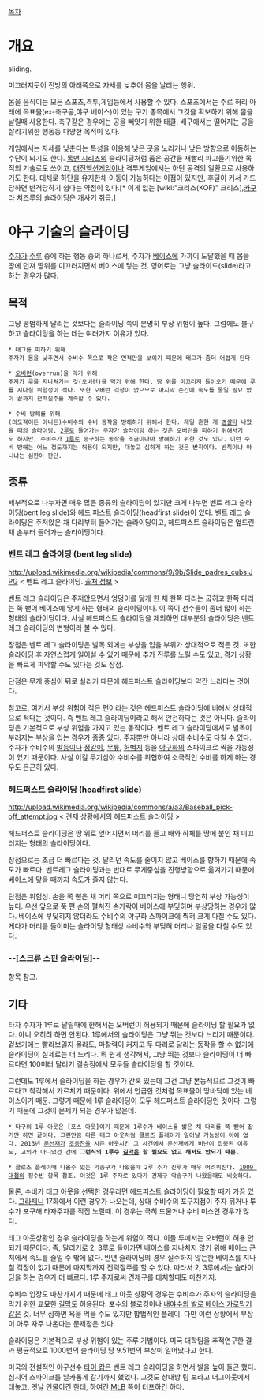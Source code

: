 [[목차]]
= 개요 =
sliding.

미끄러지듯이 전방의 아래쪽으로 자세를 낮추어 몸을 날리는 행위.

몸을 움직이는 모든 스포츠,격투,게임등에서 사용할 수 있다. 스포츠에서는 주로 허리 아래에 목표물(ex-축구공,야구 베이스)이 있는 구기 종목에서 그것을 확보하기 위해 몸을 날릴때 사용한다. 축구같은 경우에는 공을 빼앗기 위한 태클, 배구에서는 떨어지는 공을 살리기위한 행동등 다양한 목적이 있다.

게임에서는 자세를 낮춘다는 특성을 이용해 낮은 곳을 노리거나 낮은 방향으로 이동하는 수단이 되기도 한다. [[록맨 시리즈]]의 슬라이딩처럼 좁은 공간을 재빨리 파고들기위한 목적의 기술로도 쓰이고, [[대전액션게임]]이나 격투게임에서는 하단 공격의 일환으로 사용하기도 한다. 대체로 하단을 유지한채 이동이 가능하다는 이점이 있지만, 후딜이 커서 가드당하면 반격당하기 쉽다는 약점이 있다.[* 이게 없는 [wiki:"크리스(KOF)" 크리스],[[카구라 치즈루]]의 슬라이딩은 개사기 취급.]

= 야구 기술의 슬라이딩 =
[[주자]]가 [[주루]] 중에 하는 행동 중의 하나로서, 주자가 [[베이스]]에 가까이 도달했을 때 몸을 땅에 던져 땅위를 미끄러지면서 베이스에 닿는 것. 영어로는 그냥 슬라이드(slide)라고 하는 경우가 많다.

== 목적 ==
그냥 평범하게 달리는 것보다는 슬라이딩 쪽이 분명히 부상 위험이 높다. 그럼에도 불구하고 슬라이딩을 하는 데는 여러가지 이유가 있다.

 * 태그를 피하기 위해
 주자가 몸을 낮추면서 수비수 쪽으로 작은 면적만을 보이기 때문에 태그가 좀더 어렵게 된다.

 * [[오버런]](overrun)을 막기 위해
 주자가 루를 지나쳐가는 것(오버런)을 막기 위해 한다. 땅 위를 미끄러져 들어오기 때문에 루를 지나칠 위험성이 적다. 또한 오버런 걱정이 없으므로 마지막 순간에 속도를 줄일 필요 없이 끝까지 전력질주를 계속할 수 있다.

 * 수비 방해를 위해
 (의도적이든 아니든)수비수의 수비 동작을 방해하기 위해서 한다. 제일 흔한 게 [[병살타]] 나왔을 때의 슬라이딩. [[2루]]로 들어가는 주자가 슬라이딩 하는 것은 오버런을 피하기 위해서기도 하지만, 수비수가 [[1루]]로 송구하는 동작을 조금이나마 방해하기 위한 것도 있다. 이런 수비 방해는 어느 정도까지는 허용이 되지만, 대놓고 심하게 하는 것은 반칙이다. 반칙이냐 아니냐는 심판이 판단.

== 종류 ==
세부적으로 나누자면 매우 많은 종류의 슬라이딩이 있지만 크게 나누면 벤트 레그 슬라이딩(bent leg slide)와 헤드 퍼스트 슬라이딩(headfirst slide)이 있다. 벤트 레그 슬라이딩은 주저앉은 채 다리부터 들어가는 슬라이딩이고, 헤드퍼스트 슬라이딩은 엎드린 채 손부터 들어가는 슬라이딩이다.

=== 벤트 레그 슬라이딩 (bent leg slide) ===
http://upload.wikimedia.org/wikipedia/commons/9/9b/Slide_padres_cubs.JPG
< 벤트 레그 슬라이딩. [http://en.wikipedia.org/wiki/File:Slide_padres_cubs.JPG 출처 정보] >

벤트 레그 슬라이딩은 주저앉으면서 엉덩이를 닿게 한 채 한쪽 다리는 굽히고 한쪽 다리는 쭉 뻗어 베이스에 닿게 하는 형태의 슬라이딩이다. 이 쪽이 선수들이 좀더 많이 하는 형태의 슬라이딩이다. 사실 헤드퍼스트 슬라이딩을 제외하면 대부분의 슬라이딩은 벤트레그 슬라이딩의 변형이라 볼 수 있다. 

장점은 벤트 레그 슬라이딩은 발목 외에는 부상을 입을 부위가 상대적으로 적은 것. 또한 슬라이딩 후 자연스럽게 일어설 수 있기 때문에 추가 진루를 노릴 수도 있고, 경기 상황을 빠르게 파악할 수도 있다는 것도 장점. 

단점은 무게 중심이 뒤로 실리기 때문에 헤드퍼스트 슬라이딩보다 약간 느리다는 것이다.

참고로, 여기서 부상 위험이 적은 편이라는 것은 헤드퍼스트 슬라이딩에 비해서 상대적으로 적다는 것이다. 즉 벤트 레그 슬라이딩이라고 해서 안전하다는 것은 아니다. 슬라이딩은 기본적으로 부상 위험을 가지고 있는 동작이다. 벤트 레그 슬라이딩에서도 발목이 부러지는 부상을 입는 경우가 종종 있다. 주자뿐만 아니라 상대 수비수도 다칠 수 있다. 주자가 수비수의 [[발등]]이나 [[정강이]], [[무릎]], [[허벅지]] 등을 [[야구화]]의 스파이크로 찍을 가능성이 있기 때문이다. 사실 이걸 무기삼아 수비수를 위협하여 소극적인 수비를 하게 하는 경우도 은근히 있다.

=== 헤드퍼스트 슬라이딩 (headfirst slide) ===
http://upload.wikimedia.org/wikipedia/commons/a/a3/Baseball_pick-off_attempt.jpg
< 견제 상황에서의 헤드퍼스트 슬라이딩 >

헤드퍼스트 슬라이딩은 땅 위로 엎어지면서 머리를 들고 배와 하체를 땅에 붙인 채 미끄러지는 형태의 슬라이딩이다.

장점으로는 조금 더 빠르다는 것. 달리던 속도를 줄이지 않고 베이스를 향하기 때문에 속도가 빠르다. 벤트레그 슬라이딩과는 반대로 무게중심을 진행방향으로 옮겨가기 때문에 베이스에 닿을 때까지 속도가 줄지 않는다.

단점은 위험성. 손을 쭉 뻗은 채 머리 쪽으로 미끄러지는 형태니 당연히 부상 가능성이 높다. 우선 앞으로 쭉 편 손의 펼쳐진 손가락이 베이스에 부딪히며 부상당하는 경우가 많다. 베이스에 부딪히지 않더라도 수비수의 야구화 스파이크에 찍혀 크게 다칠 수도 있다. 게다가 머리를 들이미는 슬라이딩 형태상 수비수와 부딪혀 머리나 얼굴을 다칠 수도 있다.

=== --[스크류 스핀 슬라이딩]-- ===

항목 참고.

== 기타 ==
타자 주자가 1루로 달릴때에 한해서는 오버런이 허용되기 때문에 슬라이딩 할 필요가 없다. 아니 오히려 하면 안된다. 1루에서의 슬라이딩은 그냥 뛰는 것보다 느리기 때문이다. 겉보기에는 빨라보일지 몰라도, 마찰력이 커지고 두 다리로 달리는 동작을 할 수 없기에 슬라이딩이 실제로는 더 느리다. 뭐 쉽게 생각해서, 그냥 뛰는 것보다 슬라이딩이 더 빠르다면 100미터 달리기 결승점에서 모두들 슬라이딩을 할 것이다. 

그런데도 1루에서 슬라이딩을 하는 경우가 간혹 있는데 그건 그냥 본능적으로 그것이 빠르다고 착각해서 가르치기 때문이다. 위에서 언급한 것처럼 목표물이 땅바닥에 있는 베이스이기 때문. 그렇기 때문에 1루 슬라이딩이 모두 헤드퍼스트 슬라이딩인 것이다. 그렇기 때문에 그것이 문제가 되는 경우가 많은데.
 
 * 타구의 1루 아웃은 [포스 아웃]이기 때문에 1루수가 베이스를 밟은 채 다리를 쭉 뻗어 잡기만 하면 끝이다. 그런만큼 다른 태그 아웃처럼 클로즈 플레이가 일어날 가능성이 아예 없다. 2013년 [[문선재]]가 [[조동찬]]을 시즌 아웃시킨 그 사건에서 문선재에게 비난이 집중된 이유도, 고의가 아니었건 간에 '''그런식의 1루수 [[길막]]은 할 필요도 없고 해서도 안되기 때문.'''

 * 클로즈 플레이때 나올수 있는 악송구가 나왔을때 2루 추가 진루가 매우 어려워진다. [[1009 대첩]]의 정수빈 항목 참조. 이것은 1루 주자로 있다가 견제구 악송구가 나왔을때도 비슷하다.

물론, 수비가 태그 아웃을 선택한 경우라면 헤드퍼스트 슬라이딩이 필요할 때가 가끔 있다. [[그라제니]] 17화에서 이런 경우가 나오는데, 상대 수비수의 포구지점이 주자 뒤거나 투수가 포구해 타자주자를 직접 노릴때. 이 경우는 극히 드물거나 수비 미스인 경우가 많다.

태그 아웃상황인 경우 슬라이딩을 하는게 위험이 적다. 이들 루에서는 오버런이 허용 안되기 때문이다. 즉, 달리기로 2, 3루로 들어가면 베이스를 지나치지 않기 위해 베이스 근처에서 속도를 줄일 수 밖에 없다. 반면 슬라이딩의 경우 실수하지 않는한 베이스를 지나칠 걱정이 없기 때문에 마지막까지 전력질주를 할 수 있다. 따라서 2, 3루에서는 슬라이딩을 하는 경우가 더 빠르다. 1루 주자로써 견제구를 대처할때도 마찬가지.

수비수 입장도 마찬가지기 때문에 태그 아웃 상황의 경우는 수비수가 주자의 슬라이딩을 막기 위한 교묘한 [[길막]]도 허용된다. 포수의 블로킹이나 [[정근우|내야수의 발로 베이스 가로막기]]같은 것. 너무 심하면 욕을 먹을 수도 있지만 합법적인 플레이. 다만 이런 상황에서 부상이 아주 자주 나온다는 문제점은 있다. 

슬라이딩은 기본적으로 부상 위험이 있는 주루 기법이다. 미국 대학팀을 추적연구한 결과 평균적으로 1000번의 슬라이딩 당 9.51번의 부상이 일어났다고 한다.

미국의 전설적인 야구선수 [[타이 캅]]은 벤트 레그 슬라이딩을 하면서 발을 높이 들곤 했다. 심지어 스파이크를 날카롭게 갈기까지 했었다. 그것도 상대방 팀 보라고 더그아웃에서 대놓고. 옛날 인물이긴 한데, 하여간 [[MLB]] 쪽이 터프하긴 하다.
